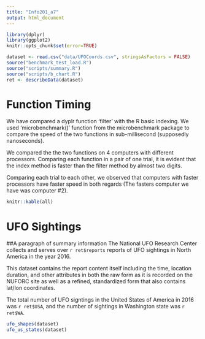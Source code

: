 ```yaml
---
title: "Info201_a7"
output: html_document
---
```

```r
library(dplyr)
library(ggplot2)
knitr::opts_chunk$set(error=TRUE)
```

```r
dataset <- read.csv("data/UFOCoords.csv", stringsAsFactors = FALSE)
source("benchmark_test_load.R")
source("scripts/summary.R")
source("scripts/b_chart.R")
ret <- describeData(dataset)

```


# Function Timing

We have compared a dyplr function 'filter' with the R basic indexing.
We used 'microbenchmark()' function from the microbenchmark package to
compare the speed of the two functions in sub-millisecond (supposedly nanoseconds).

We compared the the two functions on 4 computers with different processors.
Comparing each function in a pair of one trial, it is evident that the index
method is faster than the filter method by almost two digits.

Comparing each trial to each other, we observed that computers with faster processors have
faster speed in both regards (The fasters computer we have was computer #2).

```r
knitr::kable(all)

```

# UFO Sightings

##A paragraph of summary information
The National UFO Research Center collects and serves over `r ret$reports` reports of UFO sightings in North America in the year 2016.

This dataset contains the report content itself including the time, location duration, and other attributes in both the raw form as it is recorded on the NUFORC site as well as a refined, standardized form that also contains lat/lon coordinates. 

The total number of UFO signtings in the United States of America in 2016 was `r ret$USA`, and the number of sightings in Washington state was `r ret$WA`.

```r

ufo_shapes(dataset)
ufo_us_states(dataset)

```






